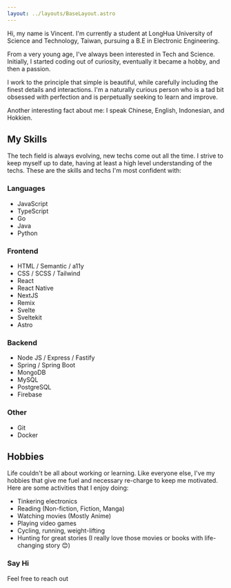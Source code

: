 ```yaml
---
layout: ../layouts/BaseLayout.astro
---
```


Hi, my name is Vincent. I'm currently a student at LongHua University of Science and Technology, Taiwan, pursuing a B.E in Electronic Engineering.

From a very young age, I've always been interested in Tech and Science. Initially, I started coding out of curiosity, eventually it became a hobby, and then a passion.

I work to the principle that simple is beautiful, while carefully including the finest details and interactions. I'm a naturally curious person who is a tad bit obsessed with perfection and is perpetually seeking to learn and improve.

Another interesting fact about me: I speak Chinese, English, Indonesian, and Hokkien.

## My Skills

The tech field is always evolving, new techs come out all the time. I strive to keep myself up to date, having at least a high level understanding of the techs. These are the skills and techs I'm most confident with:

### Languages
- JavaScript
- TypeScript
- Go
- Java
- Python

### Frontend
- HTML / Semantic / a11y
- CSS / SCSS / Tailwind
- React
- React Native
- NextJS
- Remix
- Svelte
- Sveltekit
- Astro

### Backend
- Node JS / Express / Fastify
- Spring / Spring Boot
- MongoDB
- MySQL
- PostgreSQL
- Firebase

### Other
- Git
- Docker

## Hobbies

Life couldn't be all about working or learning. Like everyone else, I've my hobbies that give me fuel and necessary re-charge to keep me motivated. Here are some activities that I enjoy doing:

- Tinkering electronics
- Reading (Non-fiction, Fiction, Manga)
- Watching movies (Mostly Anime)
- Playing video games
- Cycling, running, weight-lifting
- Hunting for great stories (I really love those movies or books with life-changing story 😊)

### Say Hi

Feel free to reach out